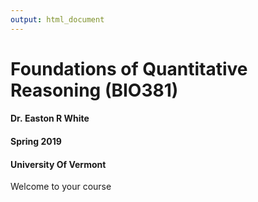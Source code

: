 ```yaml
---
output: html_document
---
```



# **Foundations of Quantitative Reasoning (BIO381)**

#### Dr. Easton R White 
#### Spring 2019 
#### University Of Vermont

Welcome to your course
